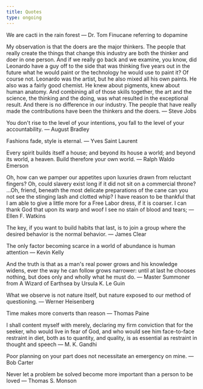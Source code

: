 ```yaml
---
title: Quotes
type: ongoing
---
```


We are cacti in the rain forest ― Dr. Tom Finucane referring to dopamine

My observation is that the doers are the major thinkers. The people that really create the things that change this industry are both the thinker and doer in one person. 
And if we really go back and we examine, you know, did Leonardo have a guy off to the side that was thinking five years out in the future what he would paint or the technology he would use to paint it? 
Of course not. Leonardo was the artist, but he also mixed all his own paints. He also was a fairly good chemist. He knew about pigments, knew about human anatomy. And combining all of those skills together, the art and the science, the thinking and the doing, was what resulted in the exceptional result. 
And there is no difference in our industry. The people that have really made the contributions have been the thinkers and the doers. ― Steve Jobs

You don't rise to the level of your intentions, you fall to the level of your accountability. ― August Bradley

Fashions fade, style is eternal. ― Yves Saint Laurent


Every spirit builds itself a house; and beyond its house a world; and beyond its world, a heaven. Build therefore your own world. ― Ralph Waldo Emerson

Oh, how can we pamper our appetites upon luxuries drawn from reluctant fingers?
Oh, could slavery exist long if it did not sit on a commercial throne?
…Oh, friend, beneath the most delicate preparations of the cane can you not see the stinging lash and clotted whip?
I have reason to be thankful that I am able to give a little more for a Free Labor dress, if it is coarser.
I can thank God that upon its warp and woof I see no stain of blood and tears; ― Ellen F. Watkins

The key, if you want to build habits that last, is to join a group where the desired behavior is the normal behavior. ― James Clear

The only factor becoming scarce in a world of abundance is human attention ― Kevin Kelly

And the truth is that as a man's real power grows and his knowledge widens, ever the way he can follow grows narrower: until at last he chooses nothing, but does only and wholly what he must do. 
― Master Summoner from A Wizard of Earthsea by Ursula K. Le Guin

What we observe is not nature itself, but nature exposed to our method of questioning. ― Werner Heisenberg

Time makes more converts than reason ― Thomas Paine

I shall content myself with merely, declaring my firm conviction that for the seeker, who would live in fear of God, and who would see him face-to-face restraint in diet, both as to quantity, and quality, is as essential as restraint in thought and speech ― M. K. Gandhi

Poor planning on your part does not necessitate an emergency on mine. ― Bob Carter

Never let a problem be solved become more important than a person to be loved ― Thomas S. Monson
